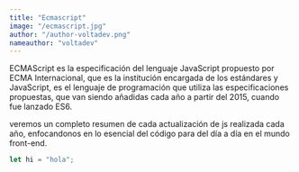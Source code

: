 ```yaml
---
title: "Ecmascript"
image: "/ecmascript.jpg"
author: "/author-voltadev.png"
nameauthor: "voltadev"
---
```



ECMAScript es la especificación del lenguaje JavaScript propuesto por ECMA Internacional, que es la
institución encargada de los estándares y JavaScript, es el lenguaje de programación que utiliza las
especificaciones propuestas, que van siendo añadidas cada año a partir del 2015, cuando fue lanzado ES6.

veremos un completo resumen de cada actualización de js realizada cada año, enfocandonos en lo esencial
del código para del día a día en el mundo front-end.

```js
let hi = "hola";
```
